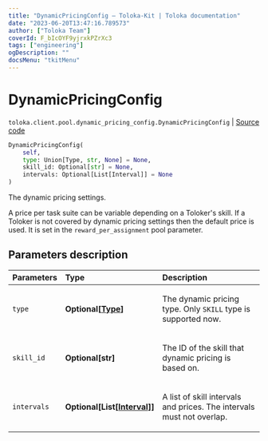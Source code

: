 ```yaml
---
title: "DynamicPricingConfig — Toloka-Kit | Toloka documentation"
date: "2023-06-20T13:47:16.789573"
author: ["Toloka Team"]
coverId: F_bIcOYF9yjrxkPZrXc3
tags: ["engineering"]
ogDescription: ""
docsMenu: "tkitMenu"
---
```


# DynamicPricingConfig

`toloka.client.pool.dynamic_pricing_config.DynamicPricingConfig` | [Source code](https://github.com/Toloka/toloka-kit/blob/v1.2.0/src/client/pool/dynamic_pricing_config.py#L9)

```python
DynamicPricingConfig(
    self,
    type: Union[Type, str, None] = None,
    skill_id: Optional[str] = None,
    intervals: Optional[List[Interval]] = None
)
```

The dynamic pricing settings.

A price per task suite can be variable depending on a Toloker's skill.
If a Toloker is not covered by dynamic pricing settings then the default price is used. It is set in the `reward_per_assignment` pool parameter.

## Parameters description

| Parameters | Type | Description |
| :----------| :----| :-----------|
`type`|**Optional\[[Type](/docs/toloka-kit/reference/toloka.client.pool.dynamic_pricing_config.DynamicPricingConfig.Type)\]**|<p>The dynamic pricing type. Only `SKILL` type is supported now.</p>
`skill_id`|**Optional\[str\]**|<p>The ID of the skill that dynamic pricing is based on.</p>
`intervals`|**Optional\[List\[[Interval](/docs/toloka-kit/reference/toloka.client.pool.dynamic_pricing_config.DynamicPricingConfig.Interval)\]\]**|<p>A list of skill intervals and prices. The intervals must not overlap.</p>